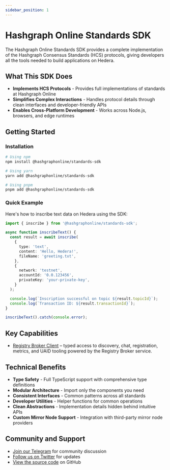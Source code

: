 ```yaml
---
sidebar_position: 1
---
```


# Hashgraph Online Standards SDK

The Hashgraph Online Standards SDK provides a complete implementation of the Hashgraph Consensus Standards (HCS) protocols, giving developers all the tools needed to build applications on Hedera.

## What This SDK Does

- **Implements HCS Protocols** - Provides full implementations of standards at Hashgraph Online
- **Simplifies Complex Interactions** - Handles protocol details through clean interfaces and developer-friendly APIs
- **Enables Cross-Platform Development** - Works across Node.js, browsers, and edge runtimes

## Getting Started

### Installation

```bash
# Using npm
npm install @hashgraphonline/standards-sdk

# Using yarn
yarn add @hashgraphonline/standards-sdk

# Using pnpm
pnpm add @hashgraphonline/standards-sdk
```

### Quick Example

Here's how to inscribe text data on Hedera using the SDK:

```typescript
import { inscribe } from '@hashgraphonline/standards-sdk';

async function inscribeText() {
  const result = await inscribe(
    {
      type: 'text',
      content: 'Hello, Hedera!',
      fileName: 'greeting.txt',
    },
    {
      network: 'testnet',
      accountId: '0.0.123456',
      privateKey: 'your-private-key',
    }
  );

  console.log(`Inscription successful on topic ${result.topicId}`);
  console.log(`Transaction ID: ${result.transactionId}`);
}

inscribeText().catch(console.error);
```


## Key Capabilities

<SidebarShowcase title="Key Capabilities" subtitle="Browse standards implemented in this SDK" />

- [Registry Broker Client](./registry-broker-client.md) – typed access to discovery, chat, registration, metrics, and UAID tooling powered by the Registry Broker service.

## Technical Benefits

- **Type Safety** - Full TypeScript support with comprehensive type definitions
- **Modular Architecture** - Import only the components you need
- **Consistent Interfaces** - Common patterns across all standards
- **Developer Utilities** - Helper functions for common operations
- **Clean Abstractions** - Implementation details hidden behind intuitive APIs
- **Custom Mirror Node Support** - Integration with third-party mirror node providers

## Community and Support

- [Join our Telegram](https://t.me/hashinals) for community discussion
- [Follow us on Twitter](https://twitter.com/hashgraphonline) for updates
- [View the source code](https://github.com/hashgraph-online/standards-sdk) on GitHub
